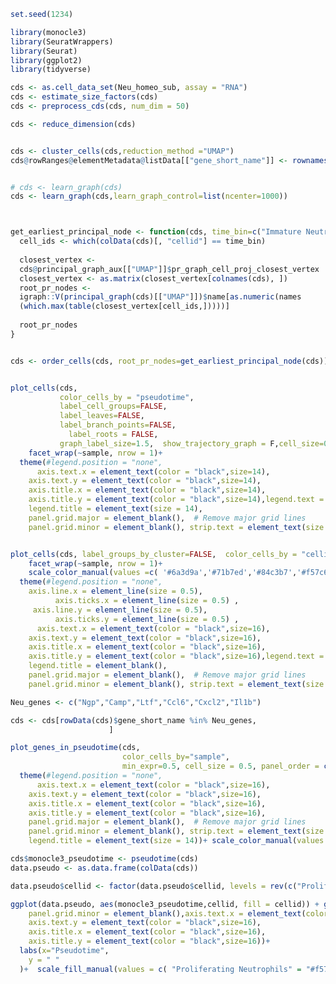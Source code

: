 ```{r}
set.seed(1234)

library(monocle3)
library(SeuratWrappers)
library(Seurat)
library(ggplot2)
library(tidyverse)
```


```{r fig.height=3, fig.width=8}
cds <- as.cell_data_set(Neu_homeo_sub, assay = "RNA")
cds <- estimate_size_factors(cds)
cds <- preprocess_cds(cds, num_dim = 50)

cds <- reduce_dimension(cds)


cds <- cluster_cells(cds,reduction_method ="UMAP")
cds@rowRanges@elementMetadata@listData[["gene_short_name"]] <- rownames(Neu_homeo_sub[["RNA"]])


# cds <- learn_graph(cds)
cds <- learn_graph(cds,learn_graph_control=list(ncenter=1000))



get_earliest_principal_node <- function(cds, time_bin=c("Immature Neutrophils")){
  cell_ids <- which(colData(cds)[, "cellid"] == time_bin)
  
  closest_vertex <-
  cds@principal_graph_aux[["UMAP"]]$pr_graph_cell_proj_closest_vertex
  closest_vertex <- as.matrix(closest_vertex[colnames(cds), ])
  root_pr_nodes <-
  igraph::V(principal_graph(cds)[["UMAP"]])$name[as.numeric(names
  (which.max(table(closest_vertex[cell_ids,]))))]
  
  root_pr_nodes
}


cds <- order_cells(cds, root_pr_nodes=get_earliest_principal_node(cds))


plot_cells(cds,
           color_cells_by = "pseudotime",
           label_cell_groups=FALSE,
           label_leaves=FALSE,
           label_branch_points=FALSE,
             label_roots = FALSE,
           graph_label_size=1.5,  show_trajectory_graph = F,cell_size=0.8)+
    facet_wrap(~sample, nrow = 1)+
  theme(#legend.position = "none",    
      axis.text.x = element_text(color = "black",size=14), 
    axis.text.y = element_text(color = "black",size=14),
    axis.title.x = element_text(color = "black",size=14),
    axis.title.y = element_text(color = "black",size=14),legend.text = element_text(size = 12),    # Adjust the size of the legend text
    legend.title = element_text(size = 14),  
    panel.grid.major = element_blank(),  # Remove major grid lines
    panel.grid.minor = element_blank(), strip.text = element_text(size = 14))


plot_cells(cds, label_groups_by_cluster=FALSE,  color_cells_by = "cellid",cell_size=0.6,label_branch_points=F,label_leaves=F,trajectory_graph_segment_size = 0.5, show_trajectory_graph = F,group_label_size = 3,label_cell_groups = F)+
    facet_wrap(~sample, nrow = 1)+
    scale_color_manual(values =c( '#6a3d9a','#71b7ed','#84c3b7','#f57c6e'))+
  theme(#legend.position = "none",  
    axis.line.x = element_line(size = 0.5),  
          axis.ticks.x = element_line(size = 0.5) , 
     axis.line.y = element_line(size = 0.5),  
          axis.ticks.y = element_line(size = 0.5) , 
      axis.text.x = element_text(color = "black",size=16), 
    axis.text.y = element_text(color = "black",size=16),
    axis.title.x = element_text(color = "black",size=16),
    axis.title.y = element_text(color = "black",size=16),legend.text = element_text(size = 16),    # Adjust the size of the legend text
    legend.title = element_blank(),  
    panel.grid.major = element_blank(),  # Remove major grid lines
    panel.grid.minor = element_blank(), strip.text = element_text(size = 16))+xlim(-6.5,6.5)

```

```{r fig.height=10}
Neu_genes <- c("Ngp","Camp","Ltf","Ccl6","Cxcl2","Il1b")

cds <- cds[rowData(cds)$gene_short_name %in% Neu_genes,
                      ]

plot_genes_in_pseudotime(cds,
                         color_cells_by="sample",
                         min_expr=0.5, cell_size = 0.5, panel_order = c("Ngp","Camp","Ltf","Ccl6","Cxcl2","Il1b"))+
  theme(#legend.position = "none",    
      axis.text.x = element_text(color = "black",size=16), 
    axis.text.y = element_text(color = "black",size=16),
    axis.title.x = element_text(color = "black",size=16),
    axis.title.y = element_text(color = "black",size=16),
    panel.grid.major = element_blank(),  # Remove major grid lines
    panel.grid.minor = element_blank(), strip.text = element_text(size = 14),legend.text = element_text(size = 12),    # Adjust the size of the legend text
    legend.title = element_text(size = 14))+ scale_color_manual(values = c( "Depleted" = "red", "Control" = "blue"))
```


```{r fig.height=4, fig.width=7}
cds$monocle3_pseudotime <- pseudotime(cds)
data.pseudo <- as.data.frame(colData(cds))

data.pseudo$cellid <- factor(data.pseudo$cellid, levels = rev(c("Proliferating Neutrophils","Immature Neutrophils","Intermediate","Mature Neutrophils")))

ggplot(data.pseudo, aes(monocle3_pseudotime,cellid, fill = cellid)) + geom_boxplot()+theme_minimal()+theme(panel.grid.major = element_blank(),  # Remove major grid lines
    panel.grid.minor = element_blank(),axis.text.x = element_text(color = "black",size=16), 
    axis.text.y = element_text(color = "black",size=16),
    axis.title.x = element_text(color = "black",size=16),
    axis.title.y = element_text(color = "black",size=16))+
  labs(x="Pseudotime",
    y = " "
  )+  scale_fill_manual(values = c( "Proliferating Neutrophils" = "#f57c6e", "Immature Neutrophils" = "#71b7ed","Intermediate"="#84c3b7","Mature Neutrophils"="#6a3d9a"))


```

